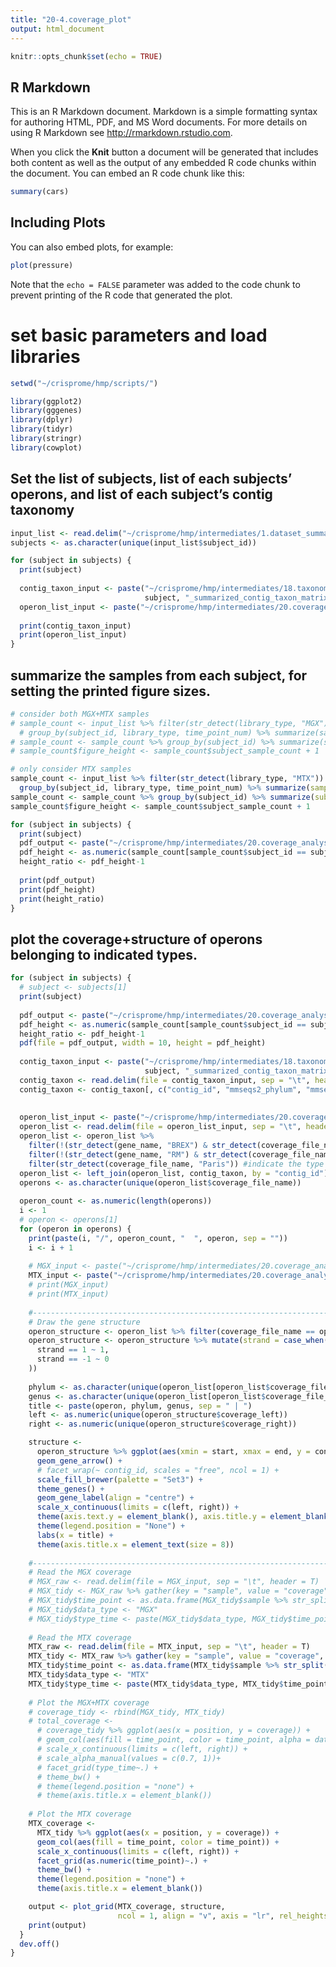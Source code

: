 ```yaml
---
title: "20-4.coverage_plot"
output: html_document
---
```


```r
knitr::opts_chunk$set(echo = TRUE)
```

## R Markdown

This is an R Markdown document. Markdown is a simple formatting syntax for authoring HTML, PDF, and MS Word documents. For more details on using R Markdown see <http://rmarkdown.rstudio.com>.

When you click the **Knit** button a document will be generated that includes both content as well as the output of any embedded R code chunks within the document. You can embed an R code chunk like this:

```r
summary(cars)
```

## Including Plots

You can also embed plots, for example:

```r
plot(pressure)
```

Note that the `echo = FALSE` parameter was added to the code chunk to prevent printing of the R code that generated the plot.

# set basic parameters and load libraries
```r
setwd("~/crisprome/hmp/scripts/")

library(ggplot2)
library(gggenes)
library(dplyr)
library(tidyr)
library(stringr)
library(cowplot)
```


## Set the list of subjects, list of each subjects' operons, and list of each subject's contig taxonomy
```r
input_list <- read.delim("~/crisprome/hmp/intermediates/1.dataset_summary/1-8.total_nonIBD_metadata", sep = "\t", header = T)
subjects <- as.character(unique(input_list$subject_id))

for (subject in subjects) {
  print(subject)
  
  contig_taxon_input <- paste("~/crisprome/hmp/intermediates/18.taxonomy_annotation/summarized_mmseqs2_results/", 
                              subject, "_summarized_contig_taxon_matrix.txt", sep = "")
  operon_list_input <- paste("~/crisprome/hmp/intermediates/20.coverage_analysis/operon_structures/", subject, "_operon_structures.txt", sep = "")
  
  print(contig_taxon_input)
  print(operon_list_input)
}
```

## summarize the samples from each subject, for setting the printed figure sizes.
```r
# consider both MGX+MTX samples
# sample_count <- input_list %>% filter(str_detect(library_type, "MGX") | str_detect(library_type, "MTX")) %>% 
  # group_by(subject_id, library_type, time_point_num) %>% summarize(sample_count = n())
# sample_count <- sample_count %>% group_by(subject_id) %>% summarize(subject_sample_count = n())
# sample_count$figure_height <- sample_count$subject_sample_count + 1

# only consider MTX samples
sample_count <- input_list %>% filter(str_detect(library_type, "MTX")) %>% 
  group_by(subject_id, library_type, time_point_num) %>% summarize(sample_count = n())
sample_count <- sample_count %>% group_by(subject_id) %>% summarize(subject_sample_count = n())
sample_count$figure_height <- sample_count$subject_sample_count + 1

for (subject in subjects) {
  print(subject)
  pdf_output <- paste("~/crisprome/hmp/intermediates/20.coverage_analysis/coverage_plot/", subject, "_operon_coverages.pdf", sep = "")
  pdf_height <- as.numeric(sample_count[sample_count$subject_id == subject, 3])
  height_ratio <- pdf_height-1
  
  print(pdf_output)
  print(pdf_height)
  print(height_ratio)
}
```


## plot the coverage+structure of operons belonging to indicated types.
```r
for (subject in subjects) {
  # subject <- subjects[1]
  print(subject)
  
  pdf_output <- paste("~/crisprome/hmp/intermediates/20.coverage_analysis/coverage_plot/", subject, "_Paris_operon_coverages.pdf", sep = "")
  pdf_height <- as.numeric(sample_count[sample_count$subject_id == subject, 3])
  height_ratio <- pdf_height-1
  pdf(file = pdf_output, width = 10, height = pdf_height)
  
  contig_taxon_input <- paste("~/crisprome/hmp/intermediates/18.taxonomy_annotation/summarized_mmseqs2_results/", 
                              subject, "_summarized_contig_taxon_matrix.txt", sep = "")
  contig_taxon <- read.delim(file = contig_taxon_input, sep = "\t", header = T)
  contig_taxon <- contig_taxon[, c("contig_id", "mmseqs2_phylum", "mmseqs2_genus")]
  
  
  operon_list_input <- paste("~/crisprome/hmp/intermediates/20.coverage_analysis/operon_structures/", subject, "_operon_structures.txt", sep = "")
  operon_list <- read.delim(file = operon_list_input, sep = "\t", header = T)
  operon_list <- operon_list %>% 
    filter(!(str_detect(gene_name, "BREX") & str_detect(coverage_file_name, "RM"))) %>% 
    filter(!(str_detect(gene_name, "RM") & str_detect(coverage_file_name, "BREX"))) %>% 
    filter(str_detect(coverage_file_name, "Paris")) #indicate the type of systems for plotting
  operon_list <- left_join(operon_list, contig_taxon, by = "contig_id")
  operons <- as.character(unique(operon_list$coverage_file_name))
  
  operon_count <- as.numeric(length(operons))
  i <- 1
  # operon <- operons[1]
  for (operon in operons) {
    print(paste(i, "/", operon_count, "  ", operon, sep = ""))
    i <- i + 1
    
    # MGX_input <- paste("~/crisprome/hmp/intermediates/20.coverage_analysis/coverage_depth/MGX/", subject, "/", operon, ".txt", sep = "")
    MTX_input <- paste("~/crisprome/hmp/intermediates/20.coverage_analysis/coverage_depth_with_wholeness/MTX/", subject, "/", operon, ".txt", sep = "")
    # print(MGX_input)
    # print(MTX_input)
    
    #---------------------------------------------------------------------------------------------------------------------------------
    # Draw the gene structure
    operon_structure <- operon_list %>% filter(coverage_file_name == operon)
    operon_structure <- operon_structure %>% mutate(strand = case_when(
      strand == 1 ~ 1, 
      strand == -1 ~ 0
    ))
    
    phylum <- as.character(unique(operon_list[operon_list$coverage_file_name == operon, "mmseqs2_phylum"]))
    genus <- as.character(unique(operon_list[operon_list$coverage_file_name == operon, "mmseqs2_genus"]))
    title <- paste(operon, phylum, genus, sep = " | ")
    left <- as.numeric(unique(operon_structure$coverage_left))
    right <- as.numeric(unique(operon_structure$coverage_right))

    structure <- 
      operon_structure %>% ggplot(aes(xmin = start, xmax = end, y = contig_id, fill = gene_name, label = gene_name, forward = strand)) +
      geom_gene_arrow() +
      # facet_wrap(~ contig_id, scales = "free", ncol = 1) +
      scale_fill_brewer(palette = "Set3") +
      theme_genes() +
      geom_gene_label(align = "centre") + 
      scale_x_continuous(limits = c(left, right)) +
      theme(axis.text.y = element_blank(), axis.title.y = element_blank()) + 
      theme(legend.position = "None") + 
      labs(x = title) + 
      theme(axis.title.x = element_text(size = 8))
    
    #---------------------------------------------------------------------------------------------------------------------------------
    # Read the MGX coverage
    # MGX_raw <- read.delim(file = MGX_input, sep = "\t", header = T)
    # MGX_tidy <- MGX_raw %>% gather(key = "sample", value = "coverage", colnames(MGX_raw)[3:ncol(MGX_raw)])
    # MGX_tidy$time_point <- as.data.frame(MGX_tidy$sample %>% str_split(pattern = "_"))[2, ] %>% t() %>% str_remove_all("C")
    # MGX_tidy$data_type <- "MGX"
    # MGX_tidy$type_time <- paste(MGX_tidy$data_type, MGX_tidy$time_point, sep = "_")
    
    # Read the MTX coverage
    MTX_raw <- read.delim(file = MTX_input, sep = "\t", header = T)
    MTX_tidy <- MTX_raw %>% gather(key = "sample", value = "coverage", colnames(MTX_raw)[3:ncol(MTX_raw)])
    MTX_tidy$time_point <- as.data.frame(MTX_tidy$sample %>% str_split(pattern = "_"))[2, ] %>% t() %>% str_remove_all("C")
    MTX_tidy$data_type <- "MTX"
    MTX_tidy$type_time <- paste(MTX_tidy$data_type, MTX_tidy$time_point, sep = "_")
    
    # Plot the MGX+MTX coverage
    # coverage_tidy <- rbind(MGX_tidy, MTX_tidy)
    # total_coverage <- 
      # coverage_tidy %>% ggplot(aes(x = position, y = coverage)) + 
      # geom_col(aes(fill = time_point, color = time_point, alpha = data_type)) + 
      # scale_x_continuous(limits = c(left, right)) + 
      # scale_alpha_manual(values = c(0.7, 1))+
      # facet_grid(type_time~.) + 
      # theme_bw() +
      # theme(legend.position = "none") + 
      # theme(axis.title.x = element_blank())
    
    # Plot the MTX coverage
    MTX_coverage <-
      MTX_tidy %>% ggplot(aes(x = position, y = coverage)) +
      geom_col(aes(fill = time_point, color = time_point)) +
      scale_x_continuous(limits = c(left, right)) +
      facet_grid(as.numeric(time_point)~.) +
      theme_bw() +
      theme(legend.position = "none") +
      theme(axis.title.x = element_blank())

    output <- plot_grid(MTX_coverage, structure, 
                        ncol = 1, align = "v", axis = "lr", rel_heights =c(height_ratio, 1))
    print(output)
  }
  dev.off()
}
```


